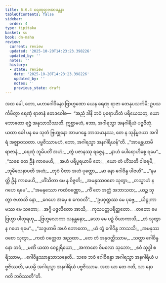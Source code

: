 ```yaml
---
title: 6.6.4 ရေဏုရာဇအာမန္တနာ
tableOfContents: false
sidebar:
  order: 4
type: tipitaka
basket: su
book: dn-maha
review:
  current: review
  updated: '2025-10-20T14:23:23.398226'
  updated_by: ''
  notes: ''
  history:
  - state: review
    date: '2025-10-20T14:23:23.398226'
    updated_by: ''
    notes: ''
    previous_state: draft
---
```



<DynamicBreadcrumb />


<ReviewStatus review={frontmatter.review} showDetails={true} />

<HypothesisAnnotation frontmatter={frontmatter} />

<Division number="321" book="dn-maha" e="ch" v="7" p="195">

<Paragraph number="716" book="dn-maha">
အထ ခေါ, ဘော, မဟာဂေါဝိန္ဒော ဗြာဟ္မဏော ယေန ရေဏု ရာဇာ တေနုပသင်္ကမိ; ဥပသင်္ကမိတွာ ရေဏုံ ရာဇာနံ ဧတဒဝေါစ—  “အညံ ဒါနိ ဘဝံ ပုရောဟိတံ ပရိယေသတု, ယော ဘောတော ရဇ္ဇံ အနုသာသိဿတိ. ဣစ္ဆာမဟံ, ဘော, အဂါရသ္မာ အနဂါရိယံ ပဗ္ဗဇိတုံ. ယထာ ခေါ ပန မေ သုတံ ဗြဟ္မုနော အာမဂန္ဓေ ဘာသမာနဿ, တေ န သုနိမ္မဒယာ အဂါရံ အဇ္ဈာဝသတာ. ပဗ္ဗဇိဿာမဟံ, ဘော, အဂါရသ္မာ အနဂါရိယန်”တိ.
</Paragraph>

<Paragraph number="717" type="verses" book="dn-maha">
_“အာမန္တယာမိ ရာဇာနံ,_  
_ရေဏုံ ဘူမိပတိံ အဟံ;_  
_တွံ ပဇာနဿု ရဇ္ဇေန,_  
_နာဟံ ပေါရောဟိစ္စေ ရမေ”._  

</Paragraph>

<Paragraph number="718" type="verses" book="dn-maha">
_“သစေ တေ ဦနံ ကာမေဟိ,_  
_အဟံ ပရိပူရယာမိ တေ;_  
_ယော တံ ဟိံသတိ ဝါရေမိ,_  
_ဘူမိသေနာပတိ အဟံ;_  
_တုဝံ ပိတာ အဟံ ပုတ္တော,_  
_မာ နော ဂေါဝိန္ဒ ပါဇဟိ”._  

</Paragraph>

<Paragraph number="719" type="verses" book="dn-maha">
_“နမတ္ထိ ဦနံ ကာမေဟိ,_  
_ဟိံသိတာ မေ န ဝိဇ္ဇတိ;_  
_အမနုဿဝစော သုတွာ,_  
_တသ္မာဟံ န ဂဟေ ရမေ”._  

</Paragraph>

<Paragraph number="720" type="verses" book="dn-maha">
_“အမနုဿော ကထံဝဏ္ဏော,_  
_ကိံ တေ အတ္ထံ အဘာသထ;_  
_ယဉ္စ သုတွာ ဇဟာသိ နော,_  
_ဂေဟေ အမှေ စ ကေဝလီ”._  

</Paragraph>

<Paragraph number="721" type="verses" book="dn-maha">
_“ဥပဝုတ္ထဿ မေ ပုဗ္ဗေ,_  
_ယိဋ္ဌုကာမဿ မေ သတော;_  
_အဂ္ဂိ ပဇ္ဇလိတော အာသိ,_  
_ကုသပတ္တပရိတ္ထတော._  

</Paragraph>

<Paragraph number="722" type="verses" book="dn-maha">
_တတော မေ ဗြဟ္မာ ပါတုရဟု,_  
_ဗြဟ္မလောကာ သနန္တနော;_  
_သော မေ ပဉှံ ဝိယာကာသိ,_  
_တံ သုတွာ န ဂဟေ ရမေ”._  

</Paragraph>

<Paragraph number="723" type="verses" book="dn-maha">
_“သဒ္ဒဟာမိ အဟံ ဘောတော,_  
_ယံ တွံ ဂေါဝိန္ဒ ဘာသသိ;_  
_အမနုဿဝစော သုတွာ,_  
_ကထံ ဝတ္တေထ အညထာ._  

</Paragraph>

<Paragraph number="724" type="verses" book="dn-maha">
_တေ တံ အနုဝတ္တိဿာမ,_  
_သတ္ထာ ဂေါဝိန္ဒ နော ဘဝံ;_  
_မဏိ ယထာ ဝေဠုရိယော,_  
_အကာစော ဝိမလော သုဘော;_  
_ဧဝံ သုဒ္ဓါ စရိဿာမ,_  
_ဂေါဝိန္ဒဿာနုသာသနေတိ._  

</Paragraph>

<Paragraph number="725" book="dn-maha">
သစေ ဘဝံ ဂေါဝိန္ဒော အဂါရသ္မာ အနဂါရိယံ ပဗ္ဗဇိဿတိ, မယမ္ပိ အဂါရသ္မာ အနဂါရိယံ ပဗ္ဗဇိဿာမ. အထ ယာ တေ ဂတိ, သာ နော ဂတိ ဘဝိဿတီ”တိ.
</Paragraph>
</Division>